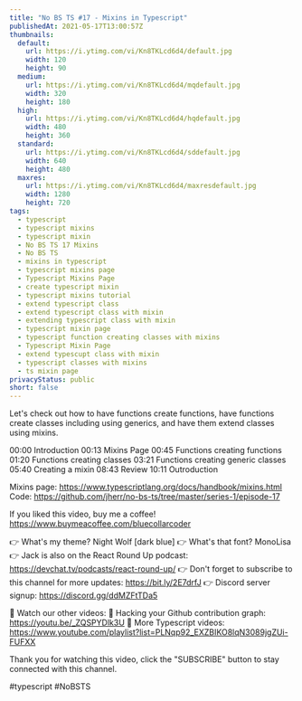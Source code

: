 ```yaml
---
title: "No BS TS #17 - Mixins in Typescript"
publishedAt: 2021-05-17T13:00:57Z
thumbnails:
  default:
    url: https://i.ytimg.com/vi/Kn8TKLcd6d4/default.jpg
    width: 120
    height: 90
  medium:
    url: https://i.ytimg.com/vi/Kn8TKLcd6d4/mqdefault.jpg
    width: 320
    height: 180
  high:
    url: https://i.ytimg.com/vi/Kn8TKLcd6d4/hqdefault.jpg
    width: 480
    height: 360
  standard:
    url: https://i.ytimg.com/vi/Kn8TKLcd6d4/sddefault.jpg
    width: 640
    height: 480
  maxres:
    url: https://i.ytimg.com/vi/Kn8TKLcd6d4/maxresdefault.jpg
    width: 1280
    height: 720
tags:
  - typescript
  - typescript mixins
  - typescript mixin
  - No BS TS 17 Mixins
  - No BS TS
  - mixins in typescript
  - typescript mixins page
  - Typescript Mixins Page
  - create typescript mixin
  - typescript mixins tutorial
  - extend typescript class
  - extend typescript class with mixin
  - extending typescript class with mixin
  - typescript mixin page
  - typescript function creating classes with mixins
  - Typescript Mixin Page
  - extend typescupt class with mixin
  - typescript classes with mixins
  - ts mixin page
privacyStatus: public
short: false
---
```

  
  Let's check out how to have functions create functions, have functions create classes including using generics, and have them extend classes using mixins.

00:00 Introduction
00:13 Mixins Page
00:45 Functions creating functions
01:20 Functions creating classes
03:21 Functions creating generic classes
05:40 Creating a mixin
08:43 Review
10:11 Outroduction

Mixins page: https://www.typescriptlang.org/docs/handbook/mixins.html
Code: https://github.com/jherr/no-bs-ts/tree/master/series-1/episode-17

If you liked this video, buy me a coffee! https://www.buymeacoffee.com/bluecollarcoder

👉 What's my theme? Night Wolf [dark blue]
👉 What's that font? MonoLisa
👉 Jack is also on the React Round Up podcast: https://devchat.tv/podcasts/react-round-up/
👉 Don't forget to subscribe to this channel for more updates: https://bit.ly/2E7drfJ
👉 Discord server signup: https://discord.gg/ddMZFtTDa5

💢 Watch our other videos:
💟 Hacking your Github contribution graph: https://youtu.be/_ZQSPYDlk3U
💟 More Typescript videos: https://www.youtube.com/playlist?list=PLNqp92_EXZBIKO8lqN3089jgZUi-FUFXX

Thank you for watching this video, click the "SUBSCRIBE" button to stay connected with this channel. 

#typescript #NoBSTS
  